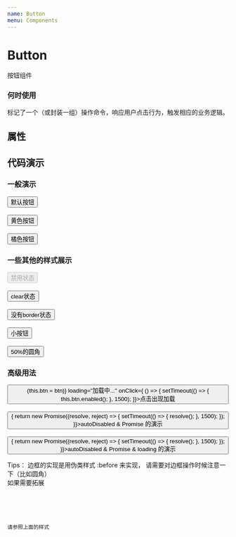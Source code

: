 ```yaml
---
name: Button
menu: Components
---
```




# Button

按钮组件

### 何时使用
标记了一个（或封装一组）操作命令，响应用户点击行为，触发相应的业务逻辑。


## 属性

<PropsTable of={Button} />

## 代码演示

### 一般演示

<Playground>
  <Button>默认按钮</Button> 
  <br/><br/>  
  <Button className={'lui-button-yellow'}>黄色按钮</Button>
  <br/><br/> 
  <Button className={'lui-button-orange'}>橘色按钮</Button>
</Playground>



### 一些其他的样式展示
<Playground>
  <Button disabled>禁用状态</Button>
  <br/><br/>
  <Button className={'lui-button-clear'}>clear状态</Button>
  <br/><br/>
  <Button className={'lui-button-clear lui-button-no-border'}>没有border状态</Button>
  <br/><br/>
  <Button className={'lui-button-small'}>小按钮</Button>
  <br/><br/>
  <Button className={'lui-button-br50'}>50%的圆角</Button>
</Playground>

### 高级用法
<Playground>
<Button ref={btn => (this.btn = btn)} loading="加载中..." 
    onClick={ () => {
      setTimeout(() => {
        this.btn.enabled();
      }, 1500);
    }}>点击出现加载</Button>
    <br/><br/>
    <Button 
        onClick={() => {
          return new Promise((resolve, reject) => {
             setTimeout(() => {
                resolve();
             }, 1500);
          });
        }}>autoDisabled & Promise 的演示</Button>
       <br/><br/>
       <Button 
            loading="加载中..." 
            onClick={() => {
              return new Promise((resolve, reject) => {
                 setTimeout(() => {
                    resolve();
                 }, 1500);
              });
          }}>autoDisabled & Promise & loading 的演示</Button>
</Playground>


Tips： 边框的实现是用伪类样式 :before 来实现， 请需要对边框操作时候注意一下（比如圆角）
<br/>
如果需要拓展

<pre>
<code dangerouslySetInnerHTML={{__html: `
  .lui-button.button-name {
      background-color: #3B4EA0; //颜色1
      color: #fff; //颜色2
      border-color: #3B4EA0; //颜色1
      &.lui-button-clear {
        color: #3B4EA0; //颜色1
        &:hover {
          color: #3B4EA0; //颜色1
        }
      }
      &:hover {
        color: #fff; //颜色2
      }
    }
`}}/>
</pre>

请参照上面的样式

